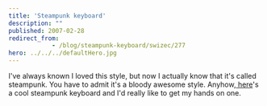 ```yaml
---
title: 'Steampunk keyboard'
description: ""
published: 2007-02-28
redirect_from: 
            - /blog/steampunk-keyboard/swizec/277
hero: ../../../defaultHero.jpg
---
```

I&#x27;ve always known I loved this style, but now I actually know that it&#x27;s called steampunk. You have to admit it&#x27;s a bloody awesome style. Anyhow,[ here](http://steampunkworkshop.com/keyboard.shtml)&#x27;s a cool steampunk keyboard and I&#x27;d really like to get my hands on one.